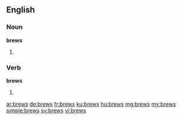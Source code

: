 ==English==

===Noun===
'''brews'''

# {{plural of|brew}}

===Verb===
'''brews'''

# {{third-person singular of|brew}}

[[ar:brews]]
[[de:brews]]
[[fr:brews]]
[[ku:brews]]
[[hu:brews]]
[[mg:brews]]
[[my:brews]]
[[simple:brews]]
[[sv:brews]]
[[vi:brews]]